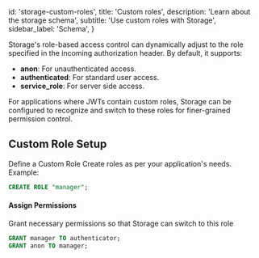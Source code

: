 
  id: 'storage-custom-roles',
  title: 'Custom roles',
  description: 'Learn about the storage schema',
  subtitle: 'Use custom roles with Storage',
  sidebar_label: 'Schema',
}

Storage's role-based access control can dynamically adjust to the role specified in the incoming authorization header. By default, it supports:

- **anon**: For unauthenticated access.
- **authenticated**: For standard user access.
- **service_role**: For server side access.

For applications where JWTs contain custom roles, Storage can be configured to recognize and switch to these roles for finer-grained permission control.

## Custom Role Setup

Define a Custom Role
Create roles as per your application's needs. Example:

```sql
CREATE ROLE "manager";
```

#### Assign Permissions

Grant necessary permissions so that Storage can switch to this role

```sql
GRANT manager TO authenticator;
GRANT anon TO manager;
```


